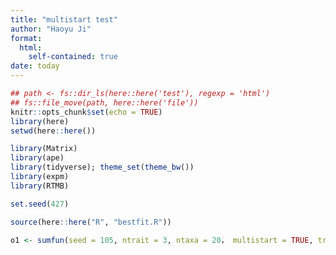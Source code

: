 ```yaml
---
title: "multistart test"
author: "Haoyu Ji"
format: 
  html:
    self-contained: true
date: today
---
```


```r
## path <- fs::dir_ls(here::here('test'), regexp = 'html')
## fs::file_move(path, here::here('file'))
knitr::opts_chunk$set(echo = TRUE)
library(here)
setwd(here::here())
```

```r
library(Matrix)
library(ape)
library(tidyverse); theme_set(theme_bw())
library(expm)
library(RTMB)
```

```r
set.seed(427)
```

```r
source(here::here("R", "bestfit.R"))
```


```r
o1 <- sumfun(seed = 105, ntrait = 3, ntaxa = 20， multistart = TRUE, try.times = 20)
```